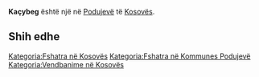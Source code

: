 {{Fshat në 
 | Emri                = Kaçybeg
 | EmriAlt                = 
 | NAME_SHORT_FORM=      
 | NAME_GENERIC=      
 | NAME_SORT_NAME_RO=      KACYBEG
 | FULL_NAME_RO = Kaçybeg
 | FULL_NAME_ND_RO=Kacybeg
 | SORT_NAME_RG=KACYBEG
 | FULL_NAME_RG=Kaçybeg
 | FULL_NAME_ND_RG=Kacybeg
 | SRP_NAME_SHORT_FORM=      
 | SRP_NAME_GENERIC=      
 | SRP_NAME_SORT_NAME_RO=      
 | SRP_FULL_NAME_RO = 
 | SRP_FULL_NAME_ND_RO=
 | SRP_SORT_NAME_RG=
 | SRP_FULL_NAME_RG=
 | SRP_FULL_NAME_ND_RG=
 | Emri (Rasa dhanore) = 
 | Figura              = 
 | Shteti              = Kosovo
 | Komuna              = Podujevë
 | Kodi postar         = 
 | Sipërfaqja          = 

 | Popullsia           = 

 | Regj. i popullsisë  = 
 | Dend. e popullsisë  = 
 | Faqja zyrtare       = 
 <!--- Koordinatat ----> 
 | Gjerësia            = 42.834722
 | Gjatësia            = 21.205833
 | Lartësia            = 
}}
'''Kaçybeg''' është një [[]] në [[Podujevë]] të [[Kosovës]].

<!-- == Gjeografia == -->
<!-- == Historia == -->
<!-- == Demografia == -->
== Shih edhe ==
{{Komuna Podujevë}}
{{Kosovo-Administrata-Cung}}

[[Kategoria:Fshatra në Kosovës]]
[[Kategoria:Fshatra në Kommunes Podujevë]]
[[Kategoria:Vendbanime në Kosovës]]